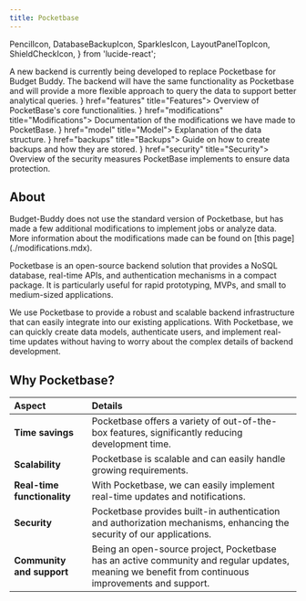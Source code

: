 ```yaml
---
title: Pocketbase
---
```


  PencilIcon,
  DatabaseBackupIcon,
  SparklesIcon,
  LayoutPanelTopIcon,
  ShieldCheckIcon,
} from 'lucide-react';

<Callout title="Attention">
  A new backend is currently being developed to replace Pocketbase for Budget Buddy. The backend
  will have the same functionality as Pocketbase and will provide a more flexible approach to query
  the data to support better analytical queries.
</Callout>

<Cards>
  <Card icon={<SparklesIcon />} href="features" title="Features">
    Overview of PocketBase's core functionalities.
  </Card>
  <Card icon={<PencilIcon />} href="modifications" title="Modifications">
    Documentation of the modifications we have made to PocketBase.
  </Card>
  <Card icon={<LayoutPanelTopIcon />} href="model" title="Model">
    Explanation of the data structure.
  </Card>
  <Card icon={<DatabaseBackupIcon />} href="backups" title="Backups">
    Guide on how to create backups and how they are stored.
  </Card>
  <Card icon={<ShieldCheckIcon />} href="security" title="Security">
    Overview of the security measures PocketBase implements to ensure data protection.
  </Card>
</Cards>

## About

<Callout title="Disclaimer">
  Budget-Buddy does not use the standard version of Pocketbase, but has made a few additional
  modifications to implement jobs or analyze data. <br />
  More information about the modifications made can be found on [this page](./modifications.mdx).
</Callout>

Pocketbase is an open-source backend solution that provides a NoSQL database, real-time APIs, and authentication mechanisms in a compact package. It is particularly useful for rapid prototyping, MVPs, and small to medium-sized applications.

We use Pocketbase to provide a robust and scalable backend infrastructure that can easily integrate into our existing applications. With Pocketbase, we can quickly create data models, authenticate users, and implement real-time updates without having to worry about the complex details of backend development.

<GithubInfo owner="pocketbase" repo="pocketbase" />

## Why Pocketbase?

| Aspect                      | Details                                                                                                                                            |
| :-------------------------- | :------------------------------------------------------------------------------------------------------------------------------------------------- |
| **Time savings**            | Pocketbase offers a variety of out-of-the-box features, significantly reducing development time.                                                   |
| **Scalability**             | Pocketbase is scalable and can easily handle growing requirements.                                                                                 |
| **Real-time functionality** | With Pocketbase, we can easily implement real-time updates and notifications.                                                                      |
| **Security**                | Pocketbase provides built-in authentication and authorization mechanisms, enhancing the security of our applications.                              |
| **Community and support**   | Being an open-source project, Pocketbase has an active community and regular updates, meaning we benefit from continuous improvements and support. |
